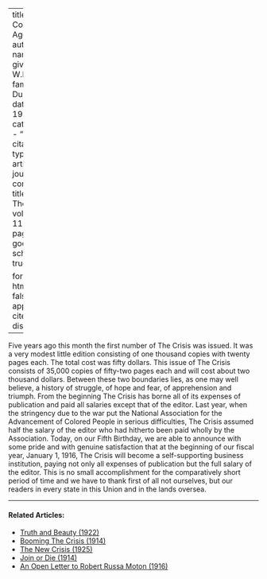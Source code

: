 
---
title: 'We Come of Age'
author:
  - name:
      given: W.E.B.
      family: Du Bois
date: May 1915
categories: 
  - ""
citation: 
  type: article-journal
  container-title: The Crisis
  volume: 11
  issue: 1
  page: 25
google-scholar: true

format:
  html:
    toc: false
    appendix-cite-as: display
---



Five years ago this month the first number of <span class="small-caps">The Crisis</span>
was issued. It was a very modest little edition consisting of one
thousand copies with twenty pages each. The total cost was fifty
dollars. This issue of <span class="small-caps">The Crisis</span> consists of 35,000
copies of fifty-two pages each and will cost about two thousand dollars.
Between these two boundaries lies, as one may well believe, a history of
struggle, of hope and fear, of apprehension and triumph. From the
beginning <span class="small-caps">The Crisis</span> has borne all of its expenses of
publication and paid all salaries except that of the editor. Last year,
when the stringency due to the war put the National Association for the
Advancement of Colored People in serious difficulties, <span class="small-caps">The Crisis</span> assumed half the salary of the editor who had
hitherto been paid wholly by the Association. Today, on our Fifth
Birthday, we are able to announce with some pride and with genuine
satisfaction that at the beginning of our fiscal year, January 1, 1916,
<span class="small-caps">The Crisis</span> will become a self-supporting business
institution, paying not only all expenses of publication but the full
salary of the editor. This is no small accomplishment for the
comparatively short period of time and we have to thank first of all not
ourselves, but our readers in every state in this Union and in the lands
oversea.

<!-- Similar articles start here -->
<div  class="clear-wrap"></div>
<hr>
#### Related Articles:

* [Truth and Beauty (1922)](/Volumes/25/01/truth_and_beauty.html)
* [Booming The Crisis (1914)](/Volumes/07/05/booming_crisis.html)
* [The New Crisis (1925)](/Volumes/30/01/new_crisis.html)
* [Join or Die (1914)](/Volumes/07/03/fightordie.html)
* [An Open Letter to Robert Russa Moton (1916)](/Volumes/12/03/open_letter.html)

<!-- Similar articles end here -->